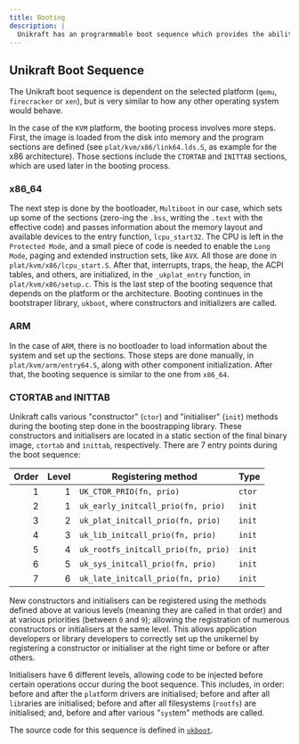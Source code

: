 ```yaml
---
title: Booting
description: |
  Unikraft has an prograrmmable boot sequence which provides the ability to inject functionality at different moments of system initialization.  Learn how to how and where to introduce custom functionality.
---
```


## Unikraft Boot Sequence

The Unikraft boot sequence is dependent on the selected platform (`qemu`, `firecracker` or `xen`), but is very similar to how any other operating system would behave.

In the case of the `KVM` platform, the booting process involves more steps.
First, the image is loaded from the disk into memory and the program sections are defined (see `plat/kvm/x86/link64.lds.S`, as example for the x86 architecture).
Those sections include the `CTORTAB` and `INITTAB` sections, which are used later in the booting process.

### x86_64

The next step is done by the bootloader, `Multiboot` in our case, which sets up some of the sections (zero-ing the `.bss`, writing the `.text` with the effective code) and passes information about the memory layout and available devices to the entry function, `lcpu_start32`.
The CPU is left in the `Protected Mode`, and a small piece of code is needed to enable the `Long Mode`, paging and extended instruction sets, like `AVX`.
All those are done in `plat/kvm/x86/lcpu_start.S`.
After that, interrupts, traps, the heap, the ACPI tables, and others, are initialized, in the `_ukplat_entry` function, in `plat/kvm/x86/setup.c`.
This is the last step of the booting sequence that depends on the platform or the architecture.
Booting continues in the bootstraper library, `ukboot`, where constructors and initializers are called.

### ARM

In the case of `ARM`, there is no bootloader to load information about the system and set up the sections.
Those steps are done manually, in `plat/kvm/arm/entry64.S`, along with other component initialization.
After that, the booting sequence is similar to the one from `x86_64`.

### CTORTAB and INITTAB

Unikraft calls various "constructor" (`ctor`) and "initialiser" (`init`) methods during the booting step done in the boostrapping library.
These constructors and initialisers are located in a static section of the final binary image, `ctortab` and `inittab`, respectively.
There are 7 entry points during the boot sequence:

| Order | Level | Registering method                  | Type   |
|------:|------:|-------------------------------------|--------|
|     1 |     1 | `UK_CTOR_PRIO(fn, prio)`            | `ctor` |
|     2 |     1 | `uk_early_initcall_prio(fn, prio)`  | `init` |
|     3 |     2 | `uk_plat_initcall_prio(fn, prio)`   | `init` |
|     4 |     3 | `uk_lib_initcall_prio(fn, prio)`    | `init` |
|     5 |     4 | `uk_rootfs_initcall_prio(fn, prio)` | `init` |
|     6 |     5 | `uk_sys_initcall_prio(fn, prio)`    | `init` |
|     7 |     6 | `uk_late_initcall_prio(fn, prio)`   | `init` |

New constructors and initialisers can be registered using the methods defined above at various levels (meaning they are called in that order) and at various priorities (between `0` and `9`); allowing the registration of numerous constructors or initialisers at the same level.
This allows application developers or library developers to correctly set up the unikernel by registering a constructor or initialiser at the right time or before or after others.

Initialisers have 6 different levels, allowing code to be injected before certain operations occur during the boot sequence.
This includes, in order: before and after the `plat`form drivers are initialised; before and after all `lib`raries are initialised; before and after all filesystems (`rootfs`) are initialised; and, before and after various "`sys`tem" methods are called.

The source code for this sequence is defined in [`ukboot`](https://github.com/unikraft/unikraft/blob/staging/lib/ukboot/boot.c).
